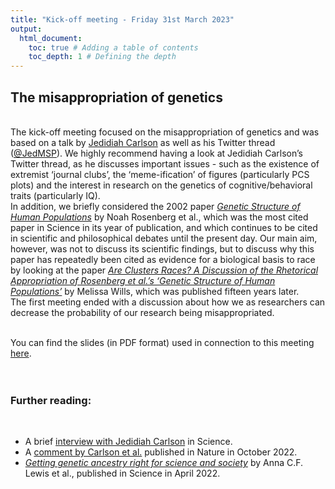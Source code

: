 ```yaml
---
title: "Kick-off meeting - Friday 31st March 2023"
output:
  html_document:
    toc: true # Adding a table of contents
    toc_depth: 1 # Defining the depth
---
```


## The misappropriation of genetics
<br>
The kick-off meeting focused on the misappropriation of genetics and was based on a talk by <a href="https://jedidiahcarlson.com/about/" target="_blank" rel="noopener noreferrer" title="About Jedidiah Carlson">Jedidiah Carlson</a> as well as his Twitter thread (<a href="https://twitter.com/JedMSP" target="_blank" rel="noopener noreferrer" title="Jedidiah Carlson's Twitter account">@JedMSP</a>). We highly recommend having a look at Jedidiah Carlson's Twitter thread, as he discusses important issues - such as the existence of extremist 'journal clubs', the 'meme-ification' of figures (particularly PCS plots) and the interest in research on the genetics of cognitive/behavioral traits (particularly IQ).
<br>
In addition, we briefly considered the 2002 paper <a href="https://doi.org/10.1126/science.1078311" target="_blank" rel="noopener noreferrer" title="Genetic structure of human populations">_Genetic Structure of Human Populations_</a> by Noah Rosenberg et al., which was the most cited paper in Science in its year of publication, and which continues to be cited in scientific and philosophical debates until the present day. Our main aim, however, was not to discuss its scientific findings, but to discuss why this paper has repeatedly been cited as evidence for a biological basis to race by looking at the paper <a href="http://dx.doi.org/10.3998/ptb.6959004.0009.012" target="_blank" rel="noopener noreferrer" title="Are Clusters Races?">_Are Clusters Races? A Discussion of the Rhetorical Appropriation of Rosenberg et al.'s 'Genetic Structure of Human Populations'_</a> by Melissa Wills, which was published fifteen years later. 
<br>
The first meeting ended with a discussion about how we as researchers can decrease the probability of our research being misappropriated.
<br><br>

You can find the slides (in PDF format) used in connection to this meeting <a href="Slides/ADWG_meeting1_misappropriation_genetics.pdf" target="_blank" rel="noopener noreferrer" title="ADWG meeting - The misappropriation of genetics">here</a>.
<br><br><br>

### Further reading:
<br>

* A brief <a href="https://www.science.org/content/article/it-s-toxic-place-how-online-world-white-nationalists-distorts-population-genetics" target="_blank" rel="noopener noreferrer" title="It's a toxic place">interview with Jedidiah Carlson</a> in Science.
* A <a href="https://www.nature.com/articles/d41586-022-03252-z" target="_blank" rel="noopener noreferrer" title="Counter the weaponization of genetics research by extremists">comment by Carlson et al.</a> published in Nature in October 2022.
* <a href="https://doi.org/10.1126/science.abm7530" target="_blank" rel="noopener noreferrer" title="Getting genetic ancestry right for science and society">_Getting genetic ancestry right for science and society_</a> by Anna C.F. Lewis et al., published in Science in April 2022.




